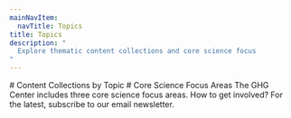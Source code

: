 ```yaml
---
mainNavItem:
  navTitle: Topics
title: Topics
description: "
  Explore thematic content collections and core science focus
"
---
```




<Block type="wide">
<Prose>
# Content Collections by Topic
</Prose>
</Block>
<UrbanEmissionsSpotlight/>

<Block type="wide">
  <Prose>
        # Core Science Focus Areas
        The GHG Center includes three core science focus areas. How to get involved?
        For the latest, subscribe to our email newsletter.
  </Prose>
</Block>
<HomeContent>
  <Keypoints/>
</HomeContent>


